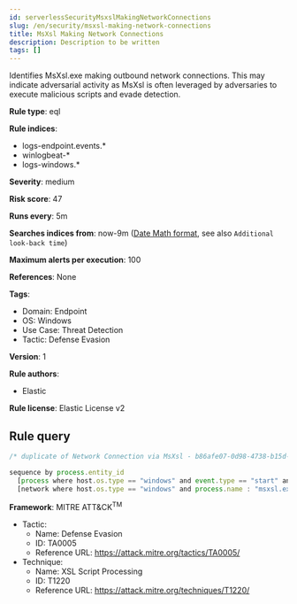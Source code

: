 ```yaml
---
id: serverlessSecurityMsxslMakingNetworkConnections
slug: /en/security/msxsl-making-network-connections
title: MsXsl Making Network Connections
description: Description to be written
tags: []
---
```


<div id="msxsl-making-network-connections"></div>

Identifies MsXsl.exe making outbound network connections. This may indicate adversarial activity as MsXsl is often leveraged by adversaries to execute malicious scripts and evade detection.

**Rule type**: eql

**Rule indices**: 

* logs-endpoint.events.*
* winlogbeat-*
* logs-windows.*

**Severity**: medium

**Risk score**: 47

**Runs every**: 5m

**Searches indices from**: now-9m ([Date Math format](((ref))/common-options.html#date-math), see also <DocLink id="serverlessSecurityRulesUiCreate" section="set-the-rules-schedule">`Additional look-back time`</DocLink>)

**Maximum alerts per execution**: 100

**References**: None

**Tags**: 

* Domain: Endpoint
* OS: Windows
* Use Case: Threat Detection
* Tactic: Defense Evasion

**Version**: 1

**Rule authors**: 

* Elastic

**Rule license**: Elastic License v2

## Rule query

```js
/* duplicate of Network Connection via MsXsl - b86afe07-0d98-4738-b15d-8d7465f95ff5 */

sequence by process.entity_id
  [process where host.os.type == "windows" and event.type == "start" and process.name : "msxsl.exe"]
  [network where host.os.type == "windows" and process.name : "msxsl.exe" and network.direction : ("outgoing", "egress")]

```

**Framework**: MITRE ATT&CK<sup>TM</sup>

* Tactic:
    * Name: Defense Evasion
    * ID: TA0005
    * Reference URL: https://attack.mitre.org/tactics/TA0005/
* Technique:
    * Name: XSL Script Processing
    * ID: T1220
    * Reference URL: https://attack.mitre.org/techniques/T1220/

